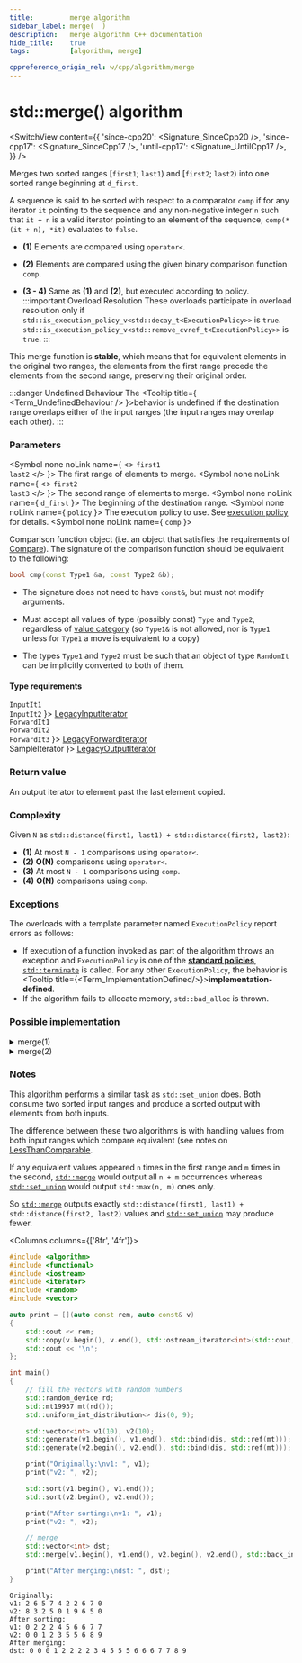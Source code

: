 ```yaml
---
title:         merge algorithm
sidebar_label: merge(  )
description:   merge algorithm C++ documentation
hide_title:    true
tags:          [algorithm, merge]

cppreference_origin_rel: w/cpp/algorithm/merge
---
```



<!-- Terms -->


<!----------------- Codes ---------------------->


# std::merge() algorithm

<SwitchView content={{
  'since-cpp20': <Signature_SinceCpp20 />,
  'since-cpp17': <Signature_SinceCpp17 />,
  'until-cpp17': <Signature_UntilCpp17 />,
}} />

Merges two sorted ranges [`first1`; `last1`) and [`first2`; `last2`) into one sorted range beginning at `d_first`.

A sequence is said to be sorted with respect to a comparator `comp` if for any iterator `it` pointing to the sequence
and any non-negative integer `n` such that `it + n` is a valid iterator pointing to an element of the sequence,
`comp(*(it + n), *it)` evaluates to `false`.

- **(1)** Elements are compared using `operator<`.

- **(2)** Elements are compared using the given binary comparison function `comp`.

- **(3 - 4)** Same as **(1)** and **(2)**, but executed according to policy.
	:::important Overload Resolution
	These overloads participate in overload resolution only if
	<Until v='cpp20'> <code>std::is_execution_policy_v&lt;std::decay_t&lt;ExecutionPolicy&gt;&gt;</code> is <code>true</code>. </Until>
	<Since v='cpp20'> <code>std::is_execution_policy_v&lt;std::remove_cvref_t&lt;ExecutionPolicy&gt;&gt;</code> is <code>true</code>. </Since>
	:::

This merge function is **stable**, which means that for equivalent elements in the original two ranges,
the elements from the first range  precede the elements from the second range, preserving their original order.

:::danger Undefined Behaviour
The <Tooltip title={ <Term_UndefinedBehaviour /> }>behavior is undefined</Tooltip> if the destination range overlaps either of the input ranges (the input ranges may overlap each other).
:::

### Parameters

<SymbolTable>

  <Symbol none noLink name={ <> <code>first1</code> <br/> <code>last2</code> </> }>
    The first range of elements to merge.
  </Symbol>
  <Symbol none noLink name={ <> <code>first2</code> <br/> <code>last3</code> </> }>
    The second range of elements to merge.
  </Symbol>
  <Symbol none noLink name={ <code>d_first</code> }>
    The beginning of the destination range.
  </Symbol>
  <Symbol none noLink name={ <code>policy</code> }>
    The execution policy to use. See <a href="">execution policy</a> for details.
  </Symbol>
  <Symbol none noLink name={ <code>comp</code> }>

Comparison function object (i.e. an object that satisfies the requirements of [Compare](/docs/named_req/Compare)).
The signature of the comparison function should be equivalent to the following:
```cpp
bool cmp(const Type1 &a, const Type2 &b);
```
- The signature does not need to have `const&`, but must not modify arguments.
- Must accept all values of type (possibly const) `Type` and `Type2`, regardless of [value category](#) (so `Type1&` is not allowed, <Since v='cpp11'>nor is <code>Type1</code> unless for <code>Type1</code> a move is equivalent to a copy</Since>)
- The types `Type1` and `Type2` must be such that an object of type `RandomIt` can be implicitly converted to both of them.


  </Symbol>
</SymbolTable>

#### Type requirements

<SymbolTable>
  <Symbol none noLink name={ <> <code>InputIt1</code> <br/> <code>InputIt2</code> </> }>
    <a href="/docs/named_req/LegacyInputIterator">LegacyInputIterator</a> <br/>
  </Symbol>
  <Symbol none noLink name={ <> <code>ForwardIt1</code> <br/> <code>ForwardIt2</code> <br/> <code>ForwardIt3</code></> }>
    <a href="/docs/named_req/LegacyForwardIterator">LegacyForwardIterator</a> <br/>
  </Symbol>
  <Symbol none noLink name={ <code>SampleIterator</code> }>
    <a href="/docs/named_req/LegacyOutputIterator">LegacyOutputIterator</a>
  </Symbol>
</SymbolTable>

### Return value

An output iterator to element past the last element copied.

### Complexity

Given `N` as `std::distance(first1, last1) + std::distance(first2, last2)`:
- **(1)** At most `N - 1` comparisons using `operator<`.
- **(2)** **O(N)** comparisons using `operator<`.
- **(3)** At most `N - 1` comparisons using `comp`.
- **(4)** **O(N)** comparisons using `comp`.

### Exceptions

The overloads with a template parameter named `ExecutionPolicy` report errors as follows:
- If execution of a function invoked as part of the algorithm throws an exception and `ExecutionPolicy` is one of the [**standard policies**](#), [`std::terminate`](#) is called.
	For any other `ExecutionPolicy`, the behavior is <Tooltip title={<Term_ImplementationDefined/>}>**implementation-defined**</Tooltip>.
- If the algorithm fails to allocate memory, `std::bad_alloc` is thrown.

### Possible implementation

<details>
<summary>merge(1)</summary>

```cpp
template<class InputIt1, class InputIt2, class OutputIt>
OutputIt merge(InputIt1 first1, InputIt1 last1,
               InputIt2 first2, InputIt2 last2,
               OutputIt d_first)
{
    for (; first1 != last1; ++d_first)
    {
        if (first2 == last2)
            return std::copy(first1, last1, d_first);

        if (*first2 < *first1)
        {
            *d_first = *first2;
            ++first2;
        }
        else
        {
            *d_first = *first1;
            ++first1;
        }
    }
    return std::copy(first2, last2, d_first);
}
```

</details>

<details>
<summary>merge(2)</summary>

```cpp
template<class InputIt1, class InputIt2,
         class OutputIt, class Compare>
OutputIt merge(InputIt1 first1, InputIt1 last1,
               InputIt2 first2, InputIt2 last2,
               OutputIt d_first, Compare comp)
{
    for (; first1 != last1; ++d_first)
    {
        if (first2 == last2)
            return std::copy(first1, last1, d_first);

        if (comp(*first2, *first1))
        {
            *d_first = *first2;
            ++first2;
        }
        else
        {
            *d_first = *first1;
            ++first1;
        }
    }
    return std::copy(first2, last2, d_first);
}
```

</details>

### Notes

This algorithm performs a similar task as [`std::set_union`](#) does.
Both consume two sorted input ranges and produce a sorted output with elements from both inputs.

The difference between these two algorithms is with handling values from both input ranges which compare equivalent (see notes on [LessThanComparable](/docs/named_req/LessThanComparable).

If any equivalent values appeared `n` times in the first range and `m` times in the second, [`std::merge`](#) would
output all `n + m` occurrences whereas [`std::set_union`](#) would output `std::max(n, m)` ones only.

So [`std::merge`](#) outputs exactly `std::distance(first1, last1) + std::distance(first2, last2)` values and [`std::set_union`](#) may produce fewer.

<Columns columns={['8fr', '4fr']}>
<div>

```cpp title='Main.cpp' showLineNumbers
#include <algorithm>
#include <functional>
#include <iostream>
#include <iterator>
#include <random>
#include <vector>

auto print = [](auto const rem, auto const& v)
{
    std::cout << rem;
    std::copy(v.begin(), v.end(), std::ostream_iterator<int>(std::cout, " "));
    std::cout << '\n';
};

int main()
{
    // fill the vectors with random numbers
    std::random_device rd;
    std::mt19937 mt(rd());
    std::uniform_int_distribution<> dis(0, 9);

    std::vector<int> v1(10), v2(10);
    std::generate(v1.begin(), v1.end(), std::bind(dis, std::ref(mt)));
    std::generate(v2.begin(), v2.end(), std::bind(dis, std::ref(mt)));

    print("Originally:\nv1: ", v1);
    print("v2: ", v2);

    std::sort(v1.begin(), v1.end());
    std::sort(v2.begin(), v2.end());

    print("After sorting:\nv1: ", v1);
    print("v2: ", v2);

    // merge
    std::vector<int> dst;
    std::merge(v1.begin(), v1.end(), v2.begin(), v2.end(), std::back_inserter(dst));

    print("After merging:\ndst: ", dst);
}
```

</div>
<div>

```plaintext title="Possible Output"
Originally:
v1: 2 6 5 7 4 2 2 6 7 0
v2: 8 3 2 5 0 1 9 6 5 0
After sorting:
v1: 0 2 2 2 4 5 6 6 7 7
v2: 0 0 1 2 3 5 5 6 8 9
After merging:
dst: 0 0 0 1 2 2 2 2 3 4 5 5 5 6 6 6 7 7 8 9
```

</div>
</Columns>
